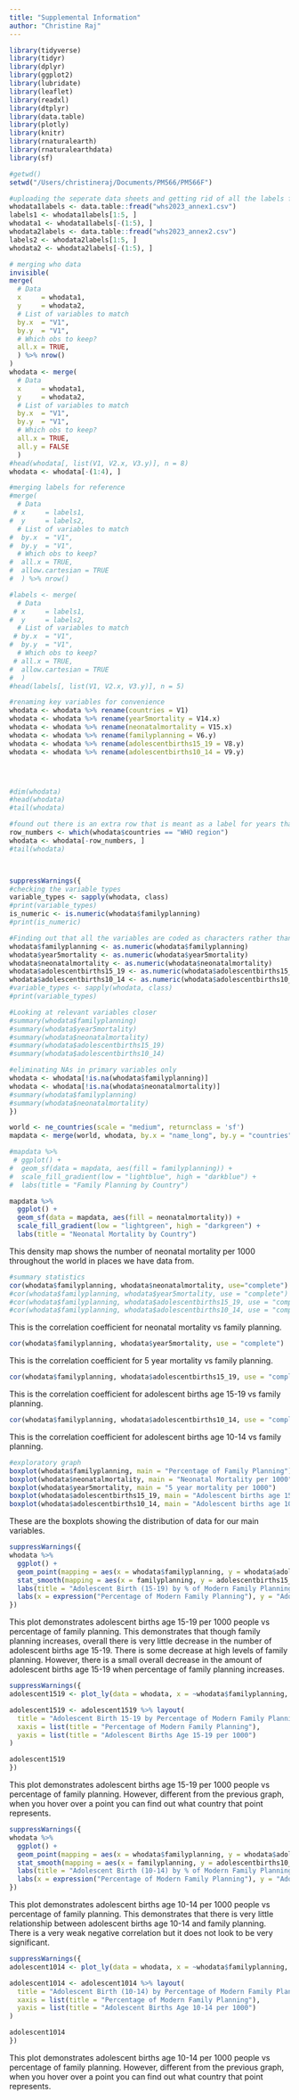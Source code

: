```yaml
---
title: "Supplemental Information"
author: "Christine Raj"
---
```


```r
library(tidyverse)
library(tidyr)
library(dplyr)
library(ggplot2)
library(lubridate)
library(leaflet)
library(readxl)
library(dtplyr)
library(data.table)
library(plotly)
library(knitr)
library(rnaturalearth)
library(rnaturalearthdata)
library(sf)

```

```r
#getwd()
setwd("/Users/christineraj/Documents/PM566/PM566F")

#uploading the seperate data sheets and getting rid of all the labels from the first 5 rows
whodata1labels <- data.table::fread("whs2023_annex1.csv")
labels1 <- whodata1labels[1:5, ]
whodata1 <- whodata1labels[-(1:5), ]
whodata2labels <- data.table::fread("whs2023_annex2.csv")
labels2 <- whodata2labels[1:5, ]
whodata2 <- whodata2labels[-(1:5), ]

# merging who data
invisible(
merge(
  # Data
  x     = whodata1,      
  y     = whodata2, 
  # List of variables to match
  by.x  = "V1",
  by.y  = "V1", 
  # Which obs to keep?
  all.x = TRUE,      
  ) %>% nrow()
)
whodata <- merge(
  # Data
  x     = whodata1,      
  y     = whodata2, 
  # List of variables to match
  by.x  = "V1",
  by.y  = "V1", 
  # Which obs to keep?
  all.x = TRUE,      
  all.y = FALSE
  )
#head(whodata[, list(V1, V2.x, V3.y)], n = 8)
whodata <- whodata[-(1:4), ]

#merging labels for reference
#merge(
  # Data
 # x     = labels1,      
#  y     = labels2, 
  # List of variables to match
#  by.x  = "V1",
#  by.y  = "V1", 
  # Which obs to keep?
#  all.x = TRUE,  
#  allow.cartesian = TRUE
#  ) %>% nrow()

#labels <- merge(
  # Data
 # x     = labels1,      
#  y     = labels2, 
  # List of variables to match
 # by.x  = "V1",
#  by.y  = "V1", 
  # Which obs to keep?
 # all.x = TRUE,      
#  allow.cartesian = TRUE
#  )
#head(labels[, list(V1, V2.x, V3.y)], n = 5)

#renaming key variables for convenience
whodata <- whodata %>% rename(countries = V1)
whodata <- whodata %>% rename(year5mortality = V14.x)
whodata <- whodata %>% rename(neonatalmortality = V15.x)
whodata <- whodata %>% rename(familyplanning = V6.y)
whodata <- whodata %>% rename(adolescentbirths15_19 = V8.y)
whodata <- whodata %>% rename(adolescentbirths10_14 = V9.y)




#dim(whodata)
#head(whodata)
#tail(whodata)

#found out there is an extra row that is meant as a label for years that needs to be deleted so deleting this row and then rechecking footer
row_numbers <- which(whodata$countries == "WHO region")
whodata <- whodata[-row_numbers, ]
#tail(whodata)



suppressWarnings({
#checking the variable types
variable_types <- sapply(whodata, class)
#print(variable_types)
is_numeric <- is.numeric(whodata$familyplanning)
#print(is_numeric)

#Finding out that all the variables are coded as characters rather than numberic so changing all relevant variables to numeric and then rechecking all variable types
whodata$familyplanning <- as.numeric(whodata$familyplanning)
whodata$year5mortality <- as.numeric(whodata$year5mortality)
whodata$neonatalmortality <- as.numeric(whodata$neonatalmortality)
whodata$adolescentbirths15_19 <- as.numeric(whodata$adolescentbirths15_19)
whodata$adolescentbirths10_14 <- as.numeric(whodata$adolescentbirths10_14)
#variable_types <- sapply(whodata, class)
#print(variable_types)

#Looking at relevant variables closer
#summary(whodata$familyplanning)
#summary(whodata$year5mortality)
#summary(whodata$neonatalmortality)
#summary(whodata$adolescentbirths15_19)
#summary(whodata$adolescentbirths10_14)

#eliminating NAs in primary variables only
whodata <- whodata[!is.na(whodata$familyplanning)]
whodata <- whodata[!is.na(whodata$neonatalmortality)]
#summary(whodata$familyplanning)
#summary(whodata$neonatalmortality)
})


```

```r
world <- ne_countries(scale = "medium", returnclass = 'sf')
mapdata <- merge(world, whodata, by.x = "name_long", by.y = "countries", all.x = TRUE)

#mapdata %>%
 # ggplot() +
#  geom_sf(data = mapdata, aes(fill = familyplanning)) +
#  scale_fill_gradient(low = "lightblue", high = "darkblue") +
#  labs(title = "Family Planning by Country")

mapdata %>%
  ggplot() +
  geom_sf(data = mapdata, aes(fill = neonatalmortality)) +
  scale_fill_gradient(low = "lightgreen", high = "darkgreen") +
  labs(title = "Neonatal Mortality by Country")

```

This density map shows the number of neonatal mortality per 1000 throughout the world in places we have data from.

```r
#summary statistics
cor(whodata$familyplanning, whodata$neonatalmortality, use="complete")
#cor(whodata$familyplanning, whodata$year5mortality, use = "complete")
#cor(whodata$familyplanning, whodata$adolescentbirths15_19, use = "complete")
#cor(whodata$familyplanning, whodata$adolescentbirths10_14, use = "complete")


```

This is the correlation coefficient for neonatal mortality vs family planning.

```r
cor(whodata$familyplanning, whodata$year5mortality, use = "complete")


```

This is the correlation coefficient for 5 year mortality vs family planning.

```r
cor(whodata$familyplanning, whodata$adolescentbirths15_19, use = "complete")


```

This is the correlation coefficient for adolescent births age 15-19 vs family planning.

```r
cor(whodata$familyplanning, whodata$adolescentbirths10_14, use = "complete")

```

This is the correlation coefficient for adolescent births age 10-14 vs family planning.

```r
#exploratory graph
boxplot(whodata$familyplanning, main = "Percentage of Family Planning")
boxplot(whodata$neonatalmortality, main = "Neonatal Mortality per 1000")
boxplot(whodata$year5mortality, main = "5 year mortality per 1000")
boxplot(whodata$adolescentbirths15_19, main = "Adolescent births age 15-19 per 1000")
boxplot(whodata$adolescentbirths10_14, main = "Adolescent births age 10-14 per 1000")


```

These are the boxplots showing the distribution of data for our main variables.

```r
suppressWarnings({
whodata %>% 
  ggplot() + 
  geom_point(mapping = aes(x = whodata$familyplanning, y = whodata$adolescentbirths15_19)) + 
  stat_smooth(mapping = aes(x = familyplanning, y = adolescentbirths15_19)) +
  labs(title = "Adolescent Birth (15-19) by % of Modern Family Planning Use in Each Country") + 
  labs(x = expression("Percentage of Modern Family Planning"), y = "Adolescent Birth (age 15-19) per 1000")
})

```

This plot demonstrates adolescent births age 15-19 per 1000 people vs percentage of family planning. This demonstrates that though family planning increases, overall there is very little decrease in the number of adolescent births age 15-19. There is some decrease at high levels of family planning. However, there is a small overall decrease in the amount of adolescent births age 15-19 when percentage of family planning increases.

```r
suppressWarnings({
adolescent1519 <- plot_ly(data = whodata, x = ~whodata$familyplanning, y = ~whodata$adolescentbirths15_19, text = ~whodata$countries, type = "scatter", mode = "markers") 

adolescent1519 <- adolescent1519 %>% layout(
  title = "Adolescent Birth 15-19 by Percentage of Modern Family Planning with Country Names",
  xaxis = list(title = "Percentage of Modern Family Planning"),
  yaxis = list(title = "Adolescent Births Age 15-19 per 1000")
)

adolescent1519
})

```

This plot demonstrates adolescent births age 15-19 per 1000 people vs percentage of family planning. However, different from the previous graph, when you hover over a point you can find out what country that point represents.

```r
suppressWarnings({
whodata %>% 
  ggplot() + 
  geom_point(mapping = aes(x = whodata$familyplanning, y = whodata$adolescentbirths10_14)) + 
  stat_smooth(mapping = aes(x = familyplanning, y = adolescentbirths10_14)) +
  labs(title = "Adolescent Birth (10-14) by % of Modern Family Planning Use in Each Country") + 
  labs(x = expression("Percentage of Modern Family Planning"), y = "Adolescent Birth (age 10-14) per 1000")
})

```

This plot demonstrates adolescent births age 10-14 per 1000 people vs percentage of family planning. This demonstrates that there is very little relationship between adolescent births age 10-14 and family planning. There is a very weak negative correlation but it does not look to be very significant.

```r
suppressWarnings({
adolescent1014 <- plot_ly(data = whodata, x = ~whodata$familyplanning, y = ~whodata$adolescentbirths10_14, text = ~whodata$countries, type = "scatter", mode = "markers") 

adolescent1014 <- adolescent1014 %>% layout(
  title = "Adolescent Birth (10-14) by Percentage of Modern Family Planning with Country Names",
  xaxis = list(title = "Percentage of Modern Family Planning"),
  yaxis = list(title = "Adolescent Births Age 10-14 per 1000")
)

adolescent1014
})

```

This plot demonstrates adolescent births age 10-14 per 1000 people vs percentage of family planning. However, different from the previous graph, when you hover over a point you can find out what country that point represents.
